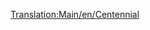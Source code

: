 [[Translation:Main/en/Centennial]]{{en/-}}{{Template:Treni/It
|Image=[[File:en/Centennial.png]]
|Name=Centennial
|Cost=€ 70.312
|Speed=112 km/h (70 mph)
|Weight=207 t
|Power=6.692 hp (4,924 kW)
|Annual=€ 4.722
|Designed=1972
|Lifespan=22
|Capacity=N/A
|Description=Questo motore è piuttosto costoso, ma è una buona scelta per il trasporto pesante. È più veloce e potente del [[Main/en/CS2400]] e [[Main/en/CS4000]].



|Real-life=Il Centennial era un tipo di motore effettivo, costruito su misura per la Union Pacific Railroad. Il loro nome deriva dalla celebrazione del centenario del [http://www.wikipedia.org/wiki/Golden Spike Golden Spike].

I Centennial della vita reale sono stati progettati per guidare treni merci sulla stessa linea di [http://www.wikipedia.org/wiki/Union Pacific Big Boy Big Boy]. Da quando la Union Pacific ha iniziato a prenderli nel 1969, hanno ottenuto il nome di classe 6900 e il loro nome di fabbrica era [http://www.wikipedia.org/wiki/EMD DDA40X DDA40X]. Come se la locomotiva non avesse abbastanza nomi, un soprannome non ufficiale è Big Boy 2 (da non confondere con la seconda spedizione dei veri Big Boy, che si chiamava anche Big Boy 2 a causa di piccoli cambiamenti di design)
Queste macchine sono la più grande locomotiva diesel mai costruita con un peso di 270 tonnellate (che era troppo da gestire per TTD, quindi è diventato più leggero nel gioco). Consistevano in un singolo telaio (il motore a telaio singolo più lungo mai costruito?) Ed erano incredibilmente a 30 metri da accoppiatore ad accoppiatore.
Internamente il motore è in realtà due locomotive, ciascuna con un motore diesel V-16, che alimenta un carrello. Questo non era un modello insolito negli anni '60 (o anche prima per quel che può contare), che rendeva possibile continuare su un motore anche se l'altro era rotto (un'altra famosa locomotiva che usa questa idea è la English Deltic). La locomotiva aveva due carrelli, ciascuno con 4 assi motorizzati.

Mentre questo enorme design ha dato alla locomotiva un grande potere, ha richiesto anche un prezzo da pagare. I carrelli a 4 assi erano duri in pista, specialmente nelle curve, dove spingevano i binari ai lati, rendendo necessario aumentare lo scartamento (questo era un problema comune anche con le locomotive a vapore). Poiché il carrello principale è sempre il più difficile in pista (il prossimo viene tirato nella direzione della pista dal primo), un altro motore più piccolo è stato spesso utilizzato di fronte a Centennials. I due motori diesel significavano anche che se uno di loro avesse avuto problemi, l'intero motore doveva essere inviato per le riparazioni (mentre due locomotive con un motore ciascuna possono tenerne una in servizio mentre l'altra è rotta)

Quando la tecnologia intorno al 1980 risolse alcuni dei problemi relativi al controllo di più locomotive da una cabina, l'idea di avere due motori su un telaio per evitare l'uso di quei sistemi cadde in disuso e i Centennial furono ritirati. Oggi solo uno dei 47 Centennial rimane in servizio.

[http://www.steamlocomotive.com/centennials/ real life centennials]
}}